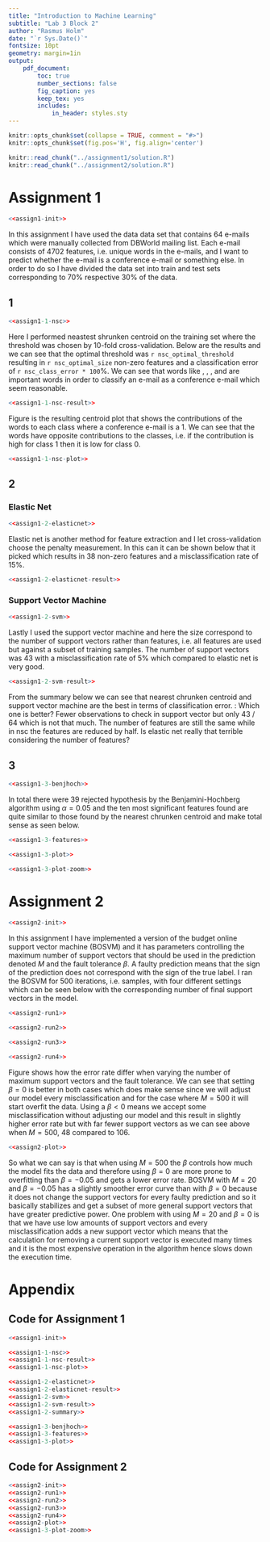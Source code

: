 ```yaml
---
title: "Introduction to Machine Learning"
subtitle: "Lab 3 Block 2"
author: "Rasmus Holm"
date: "`r Sys.Date()`"
fontsize: 10pt
geometry: margin=1in
output:
    pdf_document:
        toc: true
        number_sections: false
        fig_caption: yes
        keep_tex: yes
        includes:
            in_header: styles.sty
---
```


```r
knitr::opts_chunk$set(collapse = TRUE, comment = "#>")
knitr::opts_chunk$set(fig.pos='H', fig.align='center')

knitr::read_chunk("../assignment1/solution.R")
knitr::read_chunk("../assignment2/solution.R")
```

\newpage

# Assignment 1
```r
<<assign1-init>>
```

In this assignment I have used the data data set that contains 64 e-mails which were manually collected from DBWorld mailing list. Each e-mail consists of 4702 features, i.e. unique words in the e-mails, and I want to predict whether the e-mail is a conference e-mail or something else. In order to do so I have divided the data set into train and test sets corresponding to 70\% respective 30\% of the data.

## 1
```r
<<assign1-1-nsc>>
```

Here I performed neastest shrunken centroid on the training set where the threshold was chosen by 10-fold cross-validation. Below are the results and we can see that the optimal threshold was `r nsc_optimal_threshold` resulting in `r nsc_optimal_size` non-zero features and a classification error of `r nsc_class_error * 100`\%. We can see that words like \textit{papers}, \textit{submission}, \textit{published}, and \textit{conference} are important words in order to classify an e-mail as a conference e-mail which seem reasonable.

```r
<<assign1-1-nsc-result>>
```

Figure \ref{fig:nsc} is the resulting centroid plot that shows the contributions of the words to each class where a conference e-mail is a 1. We can see that the words have opposite contributions to the classes, i.e. if the contribution is high for class 1 then it is low for class 0.

```r
<<assign1-1-nsc-plot>>
```

## 2
### Elastic Net
```r
<<assign1-2-elasticnet>>
```

Elastic net is another method for feature extraction and I let cross-validation choose the penalty measurement. In this can it can be shown below that it picked \textit{deviance} which results in 38 non-zero features and a misclassification rate of 15\%.

```r
<<assign1-2-elasticnet-result>>
```

### Support Vector Machine
```r
<<assign1-2-svm>>
```

Lastly I used the support vector machine and here the size correspond to the number of support vectors rather than features, i.e. all features are used but against a subset of training samples. The number of support vectors was 43 with a misclassification rate of 5\% which compared to elastic net is very good.

```r
<<assign1-2-svm-result>>
```

From the summary below we can see that nearest chrunken centroid and support vector machine are the best in terms of classification error. \textbf{TODO}: Which one is better? Fewer observations to check in support vector but only 43 / 64 which is not that much. The number of features are still the same while in nsc the features are reduced by half. Is elastic net really that terrible considering the number of features?

\begin{center}
```r
<<assign1-2-summary>>
```
\end{center}

## 3
```r
<<assign1-3-benjhoch>>
```

In total there were 39 rejected hypothesis by the Benjamini-Hochberg algorithm using $\alpha = 0.05$ and the ten most significant features found are quite similar to those found by the nearest chrunken centroid and make total sense as seen below.

```r
<<assign1-3-features>>
```

```r
<<assign1-3-plot>>
```

```r
<<assign1-3-plot-zoom>>
```

\newpage

# Assignment 2
```r
<<assign2-init>>

```
In this assignment I have implemented a version of the budget online support vector machine (BOSVM) and it has parameters controlling the maximum number of support vectors that should be used in the prediction denoted $M$ and the fault tolerance $\beta$. A faulty prediction means that the sign of the prediction does not correspond with the sign of the true label. I ran the BOSVM for 500 iterations, i.e. samples, with four different settings which can be seen below with the corresponding number of final support vectors in the model.

```r
<<assign2-run1>>
```

```r
<<assign2-run2>>
```

```r
<<assign2-run3>>
```

```r
<<assign2-run4>>
```
Figure \ref{fig:svm_error} shows how the error rate differ when varying the number of maximum support vectors and the fault tolerance. We can see that setting $\beta = 0$ is better in both cases which does make sense since we will adjust our model every misclassification and for the case where $M = 500$ it will start overfit the data. Using a $\beta < 0$ means we accept some misclassification without adjusting our model and this result in slightly higher error rate but with far fewer support vectors as we can see above when $M = 500$, 48 compared to 106.

```r
<<assign2-plot>>
```

So what we can say is that when using $M = 500$ the $\beta$ controls how much the model fits the data and therefore using $\beta = 0$ are more prone to overfitting than $\beta = -0.05$ and gets a lower error rate. BOSVM with $M = 20$ and $\beta = -0.05$ has a slightly smoother error curve than with $\beta = 0$ because it does not change the support vectors for every faulty prediction and so it basically stabilizes and get a subset of more general support vectors that have greater predictive power. One problem with using $M = 20$ and $\beta = 0$ is that we have use low amounts of support vectors and every misclassification adds a new support vector which means that the calculation for removing a current support vector is executed many times and it is the most expensive operation in the algorithm hence slows down the execution time.

\newpage

# Appendix
## Code for Assignment 1
```r
<<assign1-init>>

<<assign1-1-nsc>>
<<assign1-1-nsc-result>>
<<assign1-1-nsc-plot>>

<<assign1-2-elasticnet>>
<<assign1-2-elasticnet-result>>
<<assign1-2-svm>>
<<assign1-2-svm-result>>
<<assign1-2-summary>>

<<assign1-3-benjhoch>>
<<assign1-3-features>>
<<assign1-3-plot>>
```

## Code for Assignment 2
```r
<<assign2-init>>
<<assign2-run1>>
<<assign2-run2>>
<<assign2-run3>>
<<assign2-run4>>
<<assign2-plot>>
<<assign1-3-plot-zoom>>
```
